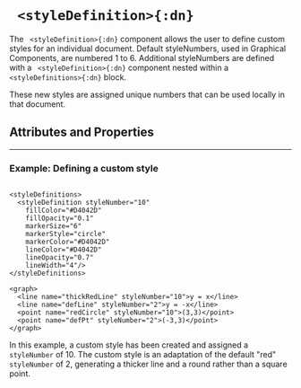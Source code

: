 


# ` <styleDefinition>{:dn}`


The ` <styleDefinition>{:dn}` component allows the user to define custom styles for an individual document. Default styleNumbers, used in Graphical Components, are numbered $1$ to $6$. Additional styleNumbers are defined with a ` <styleDefinition>{:dn}` component nested within a ` <styleDefinitions>{:dn}` block.


These new styles are assigned unique numbers that can be used locally in that document.

## Attributes and Properties 
 <AttrDisplay name='styleDefinition'/> 
 <PropDisplay name='styleDefinition'/>

---

### Example: Defining a custom style


```doenet-editor-horiz

<styleDefinitions>
  <styleDefinition styleNumber="10" 
    fillColor="#D4042D" 
    fillOpacity="0.1" 
    markerSize="6" 
    markerStyle="circle" 
    markerColor="#D4042D" 
    lineColor="#D4042D" 
    lineOpacity="0.7"  
    lineWidth="4"/>
</styleDefinitions>      

<graph>
  <line name="thickRedLine" styleNumber="10">y = x</line>
  <line name="defLine" styleNumber="2">y = -x</line>
  <point name="redCircle" styleNumber="10">(3,3)</point>
  <point name="defPt" styleNumber="2">(-3,3)</point>
</graph>
```



In this example, a custom style has been created and assigned a `styleNumber` of $10$. The custom 
style is an adaptation of the default "red" `styleNumber` of $2$, generating a thicker line and a round rather than a square point.

